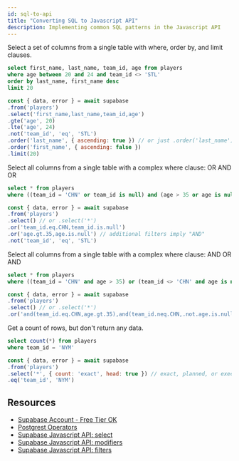 ```yaml
---
id: sql-to-api
title: "Converting SQL to Javascript API"
description: Implementing common SQL patterns in the Javascript API
---
```



Select a set of columns from a single table with where, order by, and limit clauses.

```sql
select first_name, last_name, team_id, age from players 
where age between 20 and 24 and team_id <> 'STL'
order by last_name, first_name desc
limit 20
```

```js
const { data, error } = await supabase
.from('players')
.select('first_name,last_name,team_id,age')
.gte('age', 20)
.lte('age', 24)
.not('team_id', 'eq', 'STL')
.order('last_name', { ascending: true }) // or just .order('last_name')
.order('first_name', { ascending: false })
.limit(20)
```

Select all columns from a single table with a complex where clause: OR AND OR

```sql
select * from players
where ((team_id = 'CHN' or team_id is null) and (age > 35 or age is null))
```

```js
const { data, error } = await supabase
.from('players')
.select() // or .select('*')
.or('team_id.eq.CHN,team_id.is.null')
.or('age.gt.35,age.is.null') // additional filters imply "AND"
.not('team_id', 'eq', 'STL')
```

Select all columns from a single table with a complex where clause: AND OR AND

```sql
select * from players
where ((team_id = 'CHN' and age > 35) or (team_id <> 'CHN' and age is not null))
```

```js
const { data, error } = await supabase
.from('players')
.select() // or .select('*')
.or('and(team_id.eq.CHN,age.gt.35),and(team_id.neq.CHN,.not.age.is.null)')
```

Get a count of rows, but don't return any data.

```sql
select count(*) from players
where team_id = 'NYM'
```

```js
const { data, error } = await supabase
.from('players')
.select('*', { count: 'exact', head: true }) // exact, planned, or executed
.eq('team_id', 'NYM')
```

## Resources

* [Supabase Account - Free Tier OK](https://supabase.io)
* [Postgrest Operators](https://postgrest.org/en/stable/api.html#operators)
* [Supabase Javascript API: select](https://supabase.io/docs/reference/javascript/select)
* [Supabase Javascript API: modifiers](https://supabase.io/docs/reference/javascript/using-modifiers)
* [Supabase Javascript API: filters](https://supabase.io/docs/reference/javascript/using-filters)


